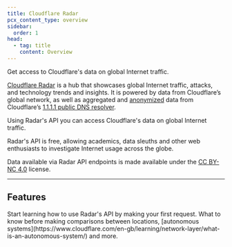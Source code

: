 ```yaml
---
title: Cloudflare Radar
pcx_content_type: overview
sidebar:
  order: 1
head:
  - tag: title
    content: Overview
---
```



<Description>

Get access to Cloudflare's data on global Internet traffic.
</Description>

<Plan type="all" />

[Cloudflare Radar](https://radar.cloudflare.com) is a hub that showcases global Internet traffic, attacks, and technology trends and insights. It is powered by data from Cloudflare’s global network, as well as aggregated and [anonymized](/1.1.1.1/privacy/public-dns-resolver/) data from Cloudflare’s [1.1.1.1 public DNS resolver](/1.1.1.1/).

Using Radar's API you can access Cloudflare's data on global Internet traffic.

Radar's API is free, allowing academics, data sleuths and other web enthusiasts to investigate Internet usage across the globe.

Data available via Radar API endpoints is made available under the [CC BY-NC 4.0](https://creativecommons.org/licenses/by-nc/4.0/) license.

***

## Features

<Feature header="Make your first API request" href="/radar/get-started/first-request/" cta="Make your first API request">
Start learning how to use Radar's API by making your first request.
</Feature>

<Feature header="Compare data" href="/radar/get-started/making-comparisons/" cta="Compare data">
What to know before making comparisons between locations, [autonomous systems](https://www.cloudflare.com/en-gb/learning/network-layer/what-is-an-autonomous-system/) and more.
</Feature>

